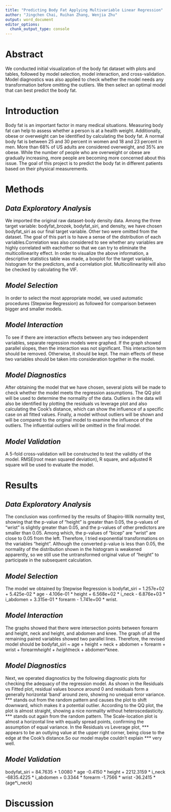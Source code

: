 ```yaml
---
title: "Predicting Body Fat Applying Multivariable Linear Regression"
author: "Jingchen Chai, Ruihan Zhang, Wenjia Zhu"
output: word_document
editor_options: 
  chunk_output_type: console
---
```


# Abstract

We conducted initial visualization of the body fat dataset with plots and tables, followed by model selection, model interaction, and cross-validation. Model diagnostics was also applied to check whether the model needs any transformation before omitting the outliers. We then select an optimal model that can best predict the body fat.

# Introduction

Body fat is an important factor in many medical situations. Measuring body fat can help to assess whether a person is at a health weight. Additionally, obese or overweight can be identified by calculating the body fat. A normal body fat is between 25 and 30 percent in women and 18 and 23 percent in men. More than 68% of US adults are considered overweight, and 35% are obese. While the number of people who are overweight or obese are gradually increasing, more people are becoming more concerned about this issue. The goal of this project is to predict the body fat in different patients based on their physical measurements. 
 
# Methods

## _Data Exploratory Analysis_ 
We imported the original raw dataset-body density data. Among the three target variable: bodyfat_brozek, bodyfat_siri, and density, we have chosen bodyfat_siri as our final target variable. Other two were omitted from the dataset. 
The goal of this part is to have a sense of the distribution of each variables.Correlation was also considered to see whether any variables are highly correlated with eachother so that we can try to eliminate the multicollinearity effect. In order to visualize the above information, a descriptive statistics table was made, a boxplot for the target variable, histogram for the predictors, and a correlation plot. Multicollinearity will also be checked by calculating the VIF.

## _Model Selection_ 
In order to select the most appropriate model, we used automatic procedures (Stepwise Regression) as followed for comparison between bigger and smaller models. 

## _Model Interaction_
To see if there are interaction effects between any two independent variables, separate regression models were graphed. If the graph showed parallel slopes, then the interaction was not significant. This interaction term should be removed. Otherwise, it should be kept. The main effects of these two variables should be taken into consideration together in the model. 

## _Model Diagnostics_  
After obtaining the model that we have chosen, several plots will be made to check whether the model meets the regression assumptions. The QQ plot will be used to determine the normality of the data. Outliers in the data will also be identified by plotting the residuals vs leverage plot and also calculating the Cook's distance, which can show the influence of a specific case on all fitted values. Finally, a model without outliers will be shown and will be compared to the original model to examine the influence of the outliers. The influential outliers will be omitted in the final model. 

## _Model Validation_
A 5-fold cross-validation will be constructed to test the validity of the model. RMSE(root mean squared deviation), R square, and adjusted R square will be used to evaluate the model.


# Results

## _Data Exploratory Analysis_
The conclusion was confirmed by the results of Shapiro-Wilk normality test, showing that the p-value of "height" is greater than 0.05, the p-values of "wrist" is slightly greater than 0.05, and the p-values of other predictors are smaller than 0.05. Among which, the p-values of "bicep" are "wrist" are close to 0.05 from the left.
Therefore, I tried exponential transformations on the variables "height".
Although the converted p-value is less than 0.05, the normality of the distribution shown in the histogram is weakened apparently, so we still use the untransformed original value of "height" to participate in the subsequent calculation. 


## _Model Selection_
The model we obtained by Stepwise Regression is bodyfat_siri = 1.257e+02 + 5.425e-02 * age - 4.106e-01 * height + 6.568e+02 * i_neck - 6.876e+03 * i_abdomen + 3.315e-01 * forearm - 1.741e+00 * wrist.

## _Model Interaction_
The graphs showed that there were intersection points between forearm and height, neck and height, and abdomen and knee. The graph of all the remaining paired variables showed two parallel lines. Therefore, the revised model should be bodyfat_siri ~ age + height + neck + abdomen + forearm + wrist + forearm*height + height*neck + abdomen*knee.

## _Model Diagnostics_  
Next, we operated diagnostics by the following diagnostic plots for checking the adequacy of the regression model.
As shown in the Residuals vs Fitted plot, residual values bounce around 0 and residuals form a generally horizontal 'band' around zero, showing no unequal error variance. *** stands out from the random pattern and causes the plot to shift downward, which makes it a potential outlier.
According to the QQ plot, the plot is almost straight, showing a nice normality without heteroscedasticity. *** stands out again from the random pattern.
The Scale-location plot is almost a horizontal line with equally spread points, confirming the assumption of equal variance.
In the Residuals vs Leverage plot, *** appears to be an outlying value at the upper right corner, being close to the edge at the Cook’s distance.So our model maybe couldn't explain *** very well.

## _Model Validation_

bodyfat_siri = 84.7635 + 1.0080 * age -0.4150 * height + 2212.3159 * i_neck -6835.4225 * i_abdomen + 0.3344 * forearm -1.7566 * wrist -36.2415 * (age*i_neck)

# Discussion


